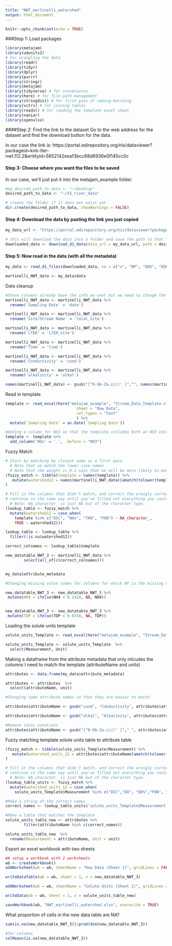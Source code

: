 ```yaml
---
title: "NWT_martinelli_watershed"
output: html_document
---
```


```r
knitr::opts_chunk$set(echo = TRUE)
```

###Step 1: Load packages

```r

library(metajam)  
library(udunits2)
# For wrangling the data
library(readr)
library(tidyr)
library(dplyr)
library(purrr)
library(stringr)
library(metajam)
library(tidyverse) # for convenience
library(here) # for file path management
library(stringdist) # for first pass of naming-matching
library(vctrs) # for joining tables
library(readxl) # for reading the template excel sheet
library(naniar)
library(openxlsx)

```

####Step 2: Find the link to the dataset
Go to the web address for the dataset and find the download button for the data. 

In our case the link is: https://portal.edirepository.org/nis/dataviewer?packageid=knb-lter-nwt.112.2&entityid=5852142eeaf3bcc68d6936e0f145cc0c

#### Step 3: Choose where you want the files to be saved
In our case, we'll just put it into the metajam_example folder.

```r


#eg desired_path_to_data <- "~/Desktop"
desired_path_to_data <- "~/SI_river_data"

# create the folder if it does not exist yet
dir.create(desired_path_to_data, showWarnings = FALSE)


```

#### Step 4: Download the data by pasting the link you just copied

```r

my_data_url <- "https://portal.edirepository.org/nis/dataviewer?packageid=knb-lter-nwt.112.2&entityid=5852142eeaf3bcc68d6936e0f145cc0c"

# this will download the data into a folder and save the path to that folder
downloaded_data <- download_d1_data(data_url = my_data_url, path = desired_path_to_data)


```

#### Step 5: Now read in the data (with all the metadata)

```r


my_data <- read_d1_files(downloaded_data, na = c("u", "NP", "DNS", "EQCL"))

martinelli_NWT_data <- my_data$data


```

Data cleanup

```r

#these columns already have the info we want but we need to change the column names to match the template
martinelli_NWT_data <- martinelli_NWT_data %>% 
  rename('Sampling Date' = 'date')

martinelli_NWT_data <- martinelli_NWT_data %>% 
  rename('Site/Stream Name' = 'local_site')

martinelli_NWT_data <- martinelli_NWT_data %>% 
  rename('LTER' = 'LTER_site')

martinelli_NWT_data <- martinelli_NWT_data %>% 
  rename('Time' = 'time')

martinelli_NWT_data <- martinelli_NWT_data %>% 
  rename('Conductivity' = 'cond')

martinelli_NWT_data <- martinelli_NWT_data %>% 
  rename('alkalinity' = 'alkal')

names(martinelli_NWT_data) <- gsub("[^0-9A-Za-z///' ]","", names(martinelli_NWT_data))

```

Read in template
```r

template <- read_excel(here("metajam_example", "Stream_Data_Template.xlsx"), 
                               sheet = "Raw Data",
                               col_types = "text"
                               ) %>%
  mutate(`Sampling Date` = as.Date(`Sampling Date`))

#Adding a column for NO3 so that the template includes both an NO3 column and NOx column
template <- template %>% 
  add_column('NOx' = '.', .before = "NO3")


```

Fuzzy Match

```r

# Start by matching by closest name as a first pass. 
  # Note that we match the lower case names
  # Note that the weight i= 0.1 says that we will be more likely to match if watershed 1 = template + extra
(fuzzy_match <- tibble(template = names(template)) %>%
   mutate(watershed12 = names(martinelli_NWT_data)[amatch(tolower(template), tolower(names(martinelli_NWT_data)), maxDist = 1, weight = c(d=1,i=0.1,s=1,t=1))])
)


```

```r

# Fill in the columns that didn't match, and correct the wrongly corrected matches
# continue in the same way until you've filled out everything you could.
  # Note: NA_character_ is just NA but of the character type.
(lookup_table <- fuzzy_match %>%
  mutate(watershed12 = case_when(
    template %in% c("DIC", "NOx", "TKN", "PON") ~ NA_character_,
    TRUE ~ watershed12)))

lookup_table <- lookup_table %>%
  filter(!is.na(watershed12))

correct_colnames <- lookup_table$template


```
```r

new_datatable_NWT_3 <- martinelli_NWT_data %>% 
        select(all_of(c(correct_colnames)))


my_data$attribute_metadata

```

```r
#Changing missing value codes for columns for which NP is the missing value code

new_datatable_NWT_3 <- new_datatable_NWT_3 %>% 
 mutate(NH4 = ifelse(NH4 < 0.1428, NA, NH4))


new_datatable_NWT_3 <- new_datatable_NWT_3 %>% 
 mutate(TDP = ifelse(TDP < 0.0258, NA, TDP))


```

Loading the solute units template

```r


solute_units_Template <- read_excel(here("metajam_example", "Stream_Data_Template.xlsx"), sheet = "Solute Units" )

solute_units_Template <- solute_units_Template  %>%
  select(Measurement, Unit)


```

Making a dataframe from the attribute metadata that only inlcudes the columns I need to match the template (attributeName and units)
```r

attributes <- data.frame(my_data$attribute_metadata)

attributes <- attributes  %>%
  select(attributeName, unit)

#Changing some attribute names so that they are easier to match

attributes$attributeName <- gsub("cond", "Conductivity", attributes$attributeName)

attributes$attributeName <- gsub("alkal", "Alkalinity", attributes$attributeName)

#Remove ionic notations
attributes$attributeName <- gsub("[^0-9A-Za-z///' ]"," ", attributes$attributeName)

```


Fuzzy matching template solute units table to attribute table
```r

(fuzzy_match <- tibble(solute_units_Template$Measurement) %>%
   mutate(watershed_units_12 = attributes$attributeName[amatch(tolower(solute_units_Template$Measurement), tolower(attributes$attributeName), maxDist = 1, weight = c(d=1,i=0.1,s=1,t=1))])
)


```

```r


# Fill in the columns that didn't match, and correct the wrongly corrected matches
# continue in the same way until you've filled out everything you could.
  # Note: NA_character_ is just NA but of the character type.
(lookup_table_units <- fuzzy_match %>%
  mutate(watershed_units_12 = case_when(
    solute_units_Template$Measurement %in% c("DIC","DO", "DO%","PON", "TKN") ~ NA_character_, TRUE ~ watershed_units_12)))

#Make a string of the correct names
correct_names <- lookup_table_units$'solute_units_Template$Measurement'


```

```r

#Make a table that matches the template
solute_units_table_new <- attributes %>% 
        filter(attributeName %in% c(correct_names))

solute_units_table_new  %>% 
  rename(Measurement = attributeName, Unit = unit)

```

Export an excel workbook with two sheets

```r


## setup a workbook with 2 worksheets
wb <- createWorkbook()
addWorksheet(wb = wb, sheetName = "Raw Data (Sheet 1)", gridLines = FALSE)

writeDataTable(wb = wb, sheet = 1, x = new_datatable_NWT_3)

addWorksheet(wb = wb, sheetName = "Solute Units (Sheet 2)", gridLines = FALSE)

writeData(wb = wb, sheet = 2, x = solute_units_table_new)

saveWorkbook(wb, "NWT_martinelli_watershed.xlsx", overwrite = TRUE)

```

What proportion of cells in the new data table are NA?

```r

sum(is.na(new_datatable_NWT_3))/prod(dim(new_datatable_NWT_3))

#for columns
colMeans(is.na(new_datatable_NWT_3))

```